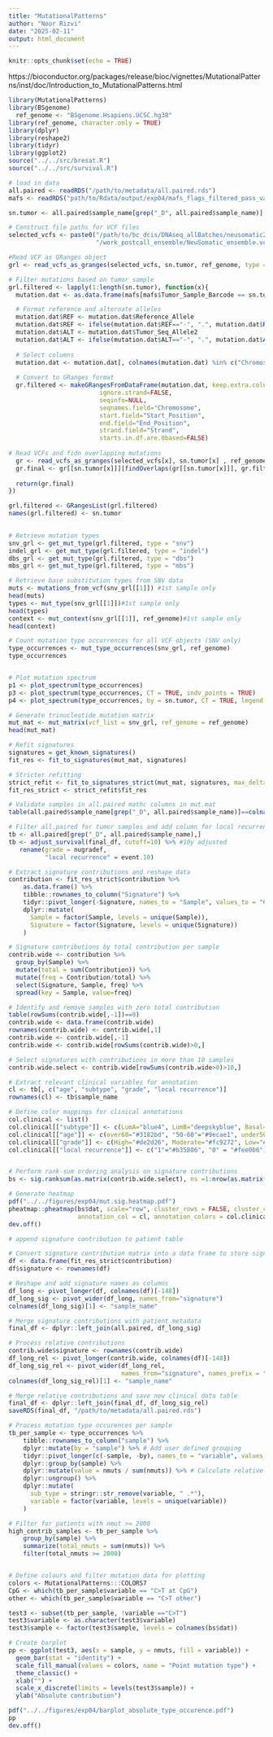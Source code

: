 ```yaml
---
title: "MutationalPatterns"
author: "Noor Rizvi"
date: "2025-02-11"
output: html_document
---
```


```r
knitr::opts_chunk$set(echo = TRUE)
```

https://bioconductor.org/packages/release/bioc/vignettes/MutationalPatterns/inst/doc/Introduction_to_MutationalPatterns.html

```r

library(MutationalPatterns)
library(BSgenome)
  ref_genome <- "BSgenome.Hsapiens.UCSC.hg38"
library(ref_genome, character.only = TRUE)
library(dplyr)
library(reshape2)
library(tidyr)
library(ggplot2)
source("../../src/bresat.R")
source("../../src/survival.R")

```

```r

# load in data
all.paired <- readRDS("/path/to/metadata/all.paired.rds")
mafs <- readRDS("path/to/Rdata/output/exp04/mafs_flags_filtered_pass_vaf0.1.rds")

```

```r

sn.tumor <- all.paired$sample_name[grep("_D", all.paired$sample_name)]

# Construct file paths for VCF files
selected_vcfs <- paste0("/path/to/bc_dcis/DNAseq_allBatches/neusomatic2/", sn.tumor,
                        "/work_postcall_ensemble/NeuSomatic_ensemble.vcf")

#Read VCF as GRanges object
grl <- read_vcfs_as_granges(selected_vcfs, sn.tumor, ref_genome, type = "all")

```


```r

# Filter mutations based on tumor sample 
grl.filtered <- lapply(1:length(sn.tumor), function(x){
  mutation.dat <- as.data.frame(mafs[mafs$Tumor_Sample_Barcode == sn.tumor[x], ])

  # Format reference and alternate alleles
  mutation.dat$REF <- mutation.dat$Reference_Allele
  mutation.dat$REF <- ifelse(mutation.dat$REF=="-", ".", mutation.dat$REF)
  mutation.dat$ALT <- mutation.dat$Tumor_Seq_Allele2
  mutation.dat$ALT <- ifelse(mutation.dat$ALT=="-", ".", mutation.dat$ALT)
  
  # Select columns
  mutation.dat <- mutation.dat[, colnames(mutation.dat) %in% c("Chromosome", "Start_Position", "End_Position", "Strand","REF", "ALT", "Variant_Type", "FILTER")]
  
  # Convert to GRanges format
  gr.filtered <- makeGRangesFromDataFrame(mutation.dat, keep.extra.columns=TRUE,
                         ignore.strand=FALSE,
                         seqinfo=NULL,
                         seqnames.field="Chromosome",
                         start.field="Start_Position",
                         end.field="End_Position",
                         strand.field="Strand",
                         starts.in.df.are.0based=FALSE)
  
# Read VCFs and fidn overlapping mutations  
  gr <- read_vcfs_as_granges(selected_vcfs[x], sn.tumor[x] , ref_genome, type = "all")
  gr.final <- gr[[sn.tumor[x]]][findOverlaps(gr[[sn.tumor[x]]], gr.filtered)@from, ]
  
  return(gr.final)
})

grl.filtered <- GRangesList(grl.filtered)
names(grl.filtered) <- sn.tumor
  

# Retrieve mutation types
snv_grl <- get_mut_type(grl.filtered, type = "snv")
indel_grl <- get_mut_type(grl.filtered, type = "indel")
dbs_grl <- get_mut_type(grl.filtered, type = "dbs")
mbs_grl <- get_mut_type(grl.filtered, type = "mbs")

# Retrieve base substitution types from SNV data
muts <- mutations_from_vcf(snv_grl[[1]]) #1st sample only
head(muts) 
types <- mut_type(snv_grl[[1]])#1st sample only
head(types)
context <- mut_context(snv_grl[[1]], ref_genome)#1st sample only
head(context)

# Count mutation type occurrences for all VCF objects (SNV only)
type_occurrences <- mut_type_occurrences(snv_grl, ref_genome)
type_occurrences


# Plot mutation spectrum 
p1 <- plot_spectrum(type_occurrences)
p3 <- plot_spectrum(type_occurrences, CT = TRUE, indv_points = TRUE)
p4 <- plot_spectrum(type_occurrences, by = sn.tumor, CT = TRUE, legend = TRUE)

# Generate trinucleotide mutation matrix
mut_mat <- mut_matrix(vcf_list = snv_grl, ref_genome = ref_genome)
head(mut_mat)

# Refit signatures
signatures = get_known_signatures()
fit_res <- fit_to_signatures(mut_mat, signatures)

# Stricter refitting
strict_refit <- fit_to_signatures_strict(mut_mat, signatures, max_delta = 0.004)
fit_res_strict <- strict_refit$fit_res

# Validate samples in all.paired mathc columns in mut.mat
table(all.paired$sample_name[grep("_D", all.paired$sample_name)]==colnames(mut_mat))

# Filter all.paired for tumor samples and add column for local recurrence 
tb <- all.paired[grep("_D", all.paired$sample_name),]
tb <- adjust_survival(final_df, cutoff=10) %>% #10y adjusted
   rename(grade = nugradef, 
          "local recurrence" = event.10)

# Extract signature contributions and reshape data 
contribution <- fit_res_strict$contribution %>%
    as.data.frame() %>%
    tibble::rownames_to_column("Signature") %>%
    tidyr::pivot_longer(-Signature, names_to = "Sample", values_to = "Contribution") %>%
    dplyr::mutate(
      Sample = factor(Sample, levels = unique(Sample)),
      Signature = factor(Signature, levels = unique(Signature))
    )

# Signature contributions by total contribution per sample
contrib.wide <- contribution %>%
  group_by(Sample) %>%
  mutate(total = sum(Contribution)) %>%
  mutate(freq = Contribution/total) %>%
  select(Signature, Sample, freq) %>%
  spread(key = Sample, value=freq)

# Identify and remove samples with zero total contribution 
table(rowSums(contrib.wide[,-1])==0)
contrib.wide <- data.frame(contrib.wide)
rownames(contrib.wide) <- contrib.wide[,1]
contrib.wide <- contrib.wide[,-1]
contrib.wide <- contrib.wide[rowSums(contrib.wide)>0,]

# Select signatures with contributions in more than 10 samples
contrib.wide.select <- contrib.wide[rowSums(contrib.wide>0)>10,]

# Extract relevant clinical variables for annotation
cl <- tb[, c("age", "subtype", "grade", "local recurrence")]
rownames(cl) <- tb$sample_name

# Define color mappings for clinical annotations
col.clinical <- list()
col.clinical[["subtype"]] <- c(LumA="blue4", LumB="deepskyblue", Basal="firebrick2", Normal="green4", Her2="hotpink2", "NA"="darkgrey")
col.clinical[["age"]] <- c(over60="#3182bd", "50-60"="#9ecae1", under50="#deebf7")
col.clinical[["grade"]] <- c(High="#de2d26", Moderate="#fc9272", Low="#fee0d2")
col.clinical[["local recurrence"]] <- c("1"="#b35806", "0" = "#fee0b6")


# Perform rank-sum ordering analysis on signature contributions
bs <- sig.ranksum(as.matrix(contrib.wide.select), ns =1:nrow(as.matrix(contrib.wide.select)), full.return = TRUE)

# Generate heatmap
pdf("../../figures/exp04/mut.sig.heatmap.pdf")
pheatmap::pheatmap(bs$dat, scale="row", cluster_rows = FALSE, cluster_cols = FALSE,
                   annotation_col = cl, annotation_colors = col.clinical)
dev.off()


```

```r

# append signature contribution to patient table

# Convert signature contribution matrix into a data frame to store signatures
df <- data.frame(fit_res_strict$contribution)
df$signature <- rownames(df)

# Reshape and add signature names as columns
df_long <- pivot_longer(df, colnames(df)[-148])
df_long_sig <- pivot_wider(df_long, names_from="signature")
colnames(df_long_sig)[1] <- "sample_name"

# Merge signature contributions with patient metadata
final_df <- dplyr::left_join(all.paired, df_long_sig)

# Process relative contributions
contrib.wide$signature <- rownames(contrib.wide)
df_long_rel <- pivot_longer(contrib.wide, colnames(df)[-148])
df_long_sig_rel <- pivot_wider(df_long_rel, 
                               names_from="signature", names_prefix = "rel")
colnames(df_long_sig_rel)[1] <- "sample_name"

# Merge relative contributions and save new clinical data table
final_df <- dplyr::left_join(final_df, df_long_sig_rel)
saveRDS(final_df, "/path/to/metadata/all.paired.rds")

```


```r

# Process mutation type occurences per sample
tb_per_sample <- type_occurrences %>%
    tibble::rownames_to_column("sample") %>%
    dplyr::mutate(by = "sample") %>% # Add user defined grouping
    tidyr::pivot_longer(c(-sample, -by), names_to = "variable", values_to = "nmuts") %>% # Make long format
    dplyr::group_by(sample) %>%
    dplyr::mutate(value = nmuts / sum(nmuts)) %>% # Calculate relative values
    dplyr::ungroup() %>%
    dplyr::mutate(
      sub_type = stringr::str_remove(variable, " .*"),
      variable = factor(variable, levels = unique(variable))
    )

# Filter for patients with nmut >= 2000
high_contrib_samples <- tb_per_sample %>%
    group_by(sample) %>%
    summarize(total_nmuts = sum(nmuts)) %>%
    filter(total_nmuts >= 2000)


# Define colours and filter mutation data for plotting
colors <- MutationalPatterns:::COLORS7
CpG <- which(tb_per_sample$variable == "C>T at CpG")
other <- which(tb_per_sample$variable == "C>T other")

test3 <- subset(tb_per_sample, !variable =="C>T")
test3$variable <- as.character(test3$variable)
test3$sample <- factor(test3$sample, levels = colnames(bs$dat))

# Create barplot
pp <- ggplot(test3, aes(x = sample, y = nmuts, fill = variable)) +
  geom_bar(stat = "identity") +
  scale_fill_manual(values = colors, name = "Point mutation type") +
  theme_classic() +
  xlab("") +
  scale_x_discrete(limits = levels(test3$sample)) +
  ylab("Absolute contribution")

pdf("../../figures/exp04/barplot_absolute_type_occurence.pdf")
pp
dev.off()
```
